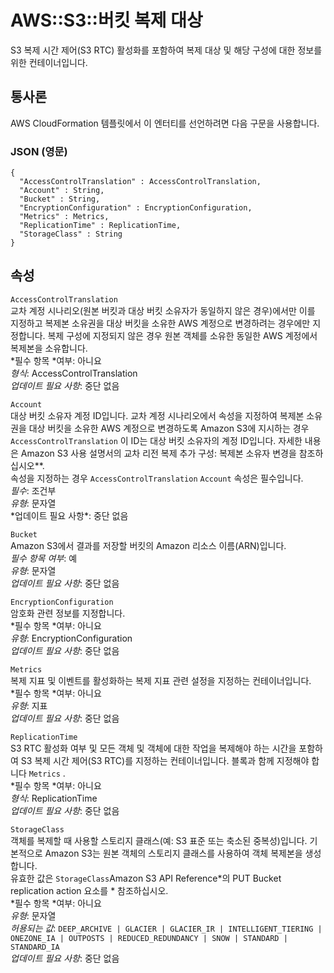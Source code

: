 # AWS::S3::버킷 복제 대상

S3 복제 시간 제어(S3 RTC) 활성화를 포함하여 복제 대상 및 해당 구성에 대한 정보를 위한 컨테이너입니다.

## 통사론

AWS CloudFormation 템플릿에서 이 엔터티를 선언하려면 다음 구문을 사용합니다.

### JSON (영문)

```
{
  "AccessControlTranslation" : AccessControlTranslation,
  "Account" : String,
  "Bucket" : String,
  "EncryptionConfiguration" : EncryptionConfiguration,
  "Metrics" : Metrics,
  "ReplicationTime" : ReplicationTime,
  "StorageClass" : String
}
```

## 속성

`AccessControlTranslation`  
교차 계정 시나리오(원본 버킷과 대상 버킷 소유자가 동일하지 않은 경우)에서만 이를 지정하고 복제본 소유권을 대상 버킷을 소유한 AWS 계정으로 변경하려는 경우에만 지정합니다. 복제 구성에 지정되지 않은 경우 원본 객체를 소유한 동일한 AWS 계정에서 복제본을 소유합니다.  
*필수 항목 *여부: 아니요  
_형식_: AccessControlTranslation  
_업데이트 필요 사항_: 중단 없음

`Account`  
대상 버킷 소유자 계정 ID입니다. 교차 계정 시나리오에서 속성을 지정하여 복제본 소유권을 대상 버킷을 소유한 AWS 계정으로 변경하도록 Amazon S3에 지시하는 경우 `AccessControlTranslation` 이 ID는 대상 버킷 소유자의 계정 ID입니다. 자세한 내용은 Amazon S3 사용 설명서의 교차 리전 복제 추가 구성: 복제본 소유자 변경을 참조하십시오\**.  
속성을 지정하는 경우 `AccessControlTranslation` `Account` 속성은 필수입니다.  
*필수*: 조건부  
*유형*: 문자열  
*업데이트 필요 사항\*: 중단 없음

`Bucket`  
 Amazon S3에서 결과를 저장할 버킷의 Amazon 리소스 이름(ARN)입니다.  
_필수 항목 여부_: 예  
_유형_: 문자열  
_업데이트 필요 사항_: 중단 없음

`EncryptionConfiguration`  
암호화 관련 정보를 지정합니다.  
*필수 항목 *여부: 아니요  
_유형_: EncryptionConfiguration  
_업데이트 필요 사항_: 중단 없음

`Metrics`  
 복제 지표 및 이벤트를 활성화하는 복제 지표 관련 설정을 지정하는 컨테이너입니다.  
*필수 항목 *여부: 아니요  
_유형_: 지표  
_업데이트 필요 사항_: 중단 없음

`ReplicationTime`  
 S3 RTC 활성화 여부 및 모든 객체 및 객체에 대한 작업을 복제해야 하는 시간을 포함하여 S3 복제 시간 제어(S3 RTC)를 지정하는 컨테이너입니다. 블록과 함께 지정해야 합니다 `Metrics` .  
*필수 항목 *여부: 아니요  
_형식_: ReplicationTime  
_업데이트 필요 사항_: 중단 없음

`StorageClass`  
 객체를 복제할 때 사용할 스토리지 클래스(예: S3 표준 또는 축소된 중복성)입니다. 기본적으로 Amazon S3는 원본 객체의 스토리지 클래스를 사용하여 객체 복제본을 생성합니다.  
유효한 값은 `StorageClass`Amazon S3 API Reference*의 PUT Bucket replication action 요소를 * 참조하십시오.  
*필수 항목 *여부: 아니요  
_유형_: 문자열  
_허용되는 값_: `DEEP_ARCHIVE | GLACIER | GLACIER_IR | INTELLIGENT_TIERING | ONEZONE_IA | OUTPOSTS | REDUCED_REDUNDANCY | SNOW | STANDARD | STANDARD_IA`  
_업데이트 필요 사항_: 중단 없음
